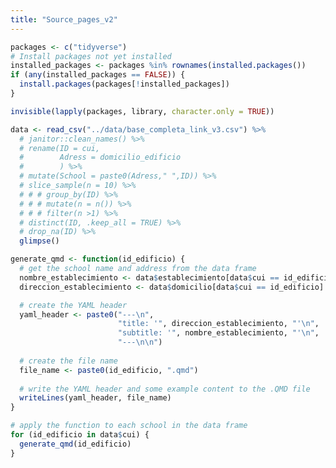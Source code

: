 ```yaml
---
title: "Source_pages_v2"
---
```


```r

packages <- c("tidyverse")
# Install packages not yet installed
installed_packages <- packages %in% rownames(installed.packages())
if (any(installed_packages == FALSE)) {
  install.packages(packages[!installed_packages])
}

invisible(lapply(packages, library, character.only = TRUE))

```


```r
data <- read_csv("../data/base_completa_link_v3.csv") %>%
  # janitor::clean_names() %>%
  # rename(ID = cui,
  #        Adress = domicilio_edificio
  #        ) %>%
  # mutate(School = paste0(Adress," ",ID)) %>%
  # slice_sample(n = 10) %>%
  # # # group_by(ID) %>% 
  # # # mutate(n = n()) %>% 
  # # # filter(n >1) %>% 
  # distinct(ID, .keep_all = TRUE) %>%
  # drop_na(ID) %>% 
  glimpse()
```


```r
generate_qmd <- function(id_edificio) {
  # get the school name and address from the data frame
  nombre_establecimiento <- data$establecimiento[data$cui == id_edificio]
  direccion_establecimiento <- data$domicilio[data$cui == id_edificio]

  # create the YAML header
  yaml_header <- paste0("---\n",
                        "title: '", direccion_establecimiento, "'\n",
                        "subtitle: '", nombre_establecimiento, "'\n",
                        "---\n\n")
  
  # create the file name
  file_name <- paste0(id_edificio, ".qmd")
  
  # write the YAML header and some example content to the .QMD file
  writeLines(yaml_header, file_name)
}

# apply the function to each school in the data frame
for (id_edificio in data$cui) {
  generate_qmd(id_edificio)
}

```
